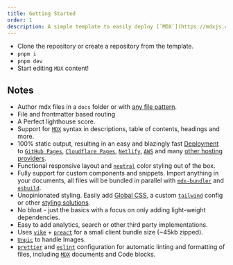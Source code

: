 ```yaml
---
title: Getting Started
order: 1
description: A simple template to easily deploy [`MDX`](https://mdxjs.com/) files.
---
```


- Clone the repository or create a repository from the template.
- `pnpm i`
- `pnpm dev`
- Start editing `MDX` content!

## Notes

- Author mdx files in a `docs` folder or with [any file pattern](/configuration#options).
- File and frontmatter based routing
- A Perfect lighthouse score.
- Support for [`MDX`](https://mdxjs.com/) syntax in descriptions, table of contents, headings and more.
- 100% static output, resulting in an easy and blazingly fast [Deployment](/deploy) to [`GitHub Pages`](https://pages.github.com/), [`Cloudflare Pages`](https://pages.cloudflare.com/), [`Netlify`](https://www.netlify.com/), [`AWS`](https://aws.amazon.com/) and many [other hosting providers](https://vike.dev/github-pages).
- Functional responsive layout and [`neutral`](https://tailwindcss.com/docs/customizing-colors) color styling out of the box.
- Fully support for custom components and snippets. Import anything in your documents, all files will be bundled in parallel with [`mdx-bundler`](https://github.com/kentcdodds/mdx-bundler) and [`esbuild`](https://esbuild.github.io/).
- Unopinionated styling. Easily add [Global CSS](/customization/ui/styling#global-css), a custom [`tailwind`](/customization/ui/styling#tailwind) config or other [styling solutions](/customization/UI/styling).
- No bloat - just the basics with a focus on only adding light-weight dependencies.
- Easy to add analytics, search or other third party implementations.
- Uses [`vike`](https://vike.dev/) + [`preact`](https://preactjs.com/) for a small client bundle size (~45kb zipped).
- [`Unpic`](https://unpic.pics/) to handle Images.
- [`prettier`](https://prettier.io/) and [`eslint`](https://eslint.org/) configuration for automatic linting and formatting of files, including [`MDX`](https://mdxjs.com/) documents and Code blocks.

